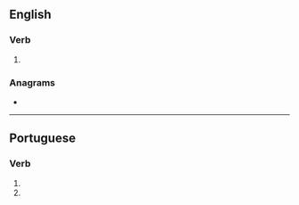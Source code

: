 {{also|Romanizes}}
==English==

===Verb===
{{head|en|verb form}}

# {{en-third-person singular of|romanize}}

===Anagrams===
* {{anagrams|en|armozines}}

----

==Portuguese==

===Verb===
{{head|pt|verb form}}

# {{pt-verb form of|romanizar|ar|subjunctive|present|singular|second}}
# {{pt-verb form of|romanizar|ar|imperative|negative|singular|second}}